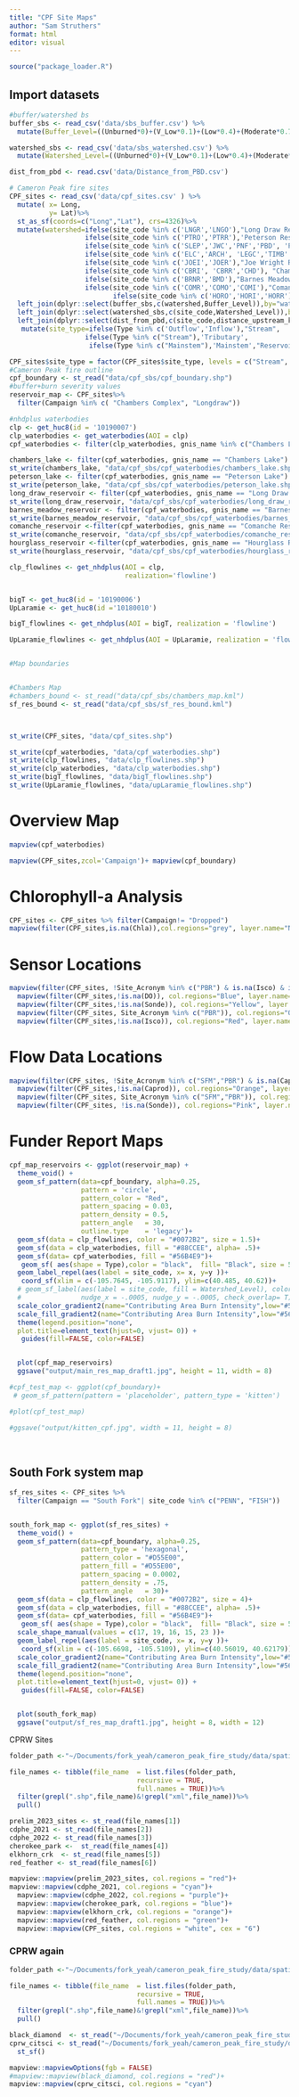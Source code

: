 ```yaml
---
title: "CPF Site Maps"
author: "Sam Struthers"
format: html
editor: visual
---
```


```r
source("package_loader.R")
```

## Import datasets

```r
#buffer/watershed bs
buffer_sbs <- read_csv('data/sbs_buffer.csv') %>%
  mutate(Buffer_Level=((Unburned*0)+(V_Low*0.1)+(Low*0.4)+(Moderate*0.7)+(High*1))/(Unburned+V_Low+Low+Moderate+High))

watershed_sbs <- read_csv('data/sbs_watershed.csv') %>%
  mutate(Watershed_Level=((Unburned*0)+(V_Low*0.1)+(Low*0.4)+(Moderate*0.7)+(High*1))/(Unburned+V_Low+Low+Moderate+High))

dist_from_pbd <- read.csv('data/Distance_from_PBD.csv')

# Cameron Peak fire sites
CPF_sites <- read_csv('data/cpf_sites.csv' ) %>%
  mutate( x= Long, 
          y= Lat)%>%
  st_as_sf(coords=c("Long","Lat"), crs=4326)%>%
  mutate(watershed=ifelse(site_code %in% c('LNGR','LNGO'),"Long Draw Reservoir",
                   ifelse(site_code %in% c('PTRO','PTRR'),'Peterson Reservoir',
                   ifelse(site_code %in% c('SLEP','JWC','PNF','PBD', 'PJW','PBR', 'SFM','PSF' ),'CLP Mainstem Canyon',
                   ifelse(site_code %in% c('ELC','ARCH', 'LEGC','TIMB' ),'CLP Mainstem Fort Collins',
                   ifelse(site_code %in% c('JOEI','JOER'),"Joe Wright Reservoir",
                   ifelse(site_code %in% c('CBRI', 'CBRR','CHD'), "Chambers Reservoir",
                   ifelse(site_code %in% c('BRNR','BMD'),"Barnes Meadow Reservoir",
                   ifelse(site_code %in% c('COMR','COMO','COMI'),"Comanche Reservoir",
                          ifelse(site_code %in% c('HORO','HORI','HORR'),"Hourglass Reservoir","CLP Tributary" ))))))))))%>%
  left_join(dplyr::select(buffer_sbs,c(watershed,Buffer_Level)),by="watershed") %>%
  left_join(dplyr::select(watershed_sbs,c(site_code,Watershed_Level)),by="site_code")%>%
  left_join(dplyr::select(dist_from_pbd,c(site_code,distance_upstream_km)),by="site_code")%>%
   mutate(site_type=ifelse(Type %in% c('Outflow','Inflow'),"Stream",
                   ifelse(Type %in% c("Stream"),'Tributary',
                    ifelse(Type %in% c("Mainstem"),'Mainstem',"Reservoir"))))

CPF_sites$site_type = factor(CPF_sites$site_type, levels = c("Stream", "Reservoir", "Tributary", "Mainstem"))
#Cameron Peak fire outline
cpf_boundary <- st_read("data/cpf_sbs/cpf_boundary.shp")
#buffer+burn severity values
reservoir_map <- CPF_sites%>%
  filter(Campaign %in% c( "Chambers Complex", "Longdraw"))

#nhdplus waterbodies
clp <- get_huc8(id = '10190007')
clp_waterbodies <- get_waterbodies(AOI = clp)
cpf_waterbodies <- filter(clp_waterbodies, gnis_name %in% c("Chambers Lake", "Peterson Lake", "Barnes Meadow Reservoir","Long Draw Reservoir", "Joe Wright Reservoir", "Comanche Reservoir", "Hourglass Reservoir"))

chambers_lake <- filter(cpf_waterbodies, gnis_name == "Chambers Lake")
st_write(chambers_lake, "data/cpf_sbs/cpf_waterbodies/chambers_lake.shp")
peterson_lake <- filter(cpf_waterbodies, gnis_name == "Peterson Lake")
st_write(peterson_lake, "data/cpf_sbs/cpf_waterbodies/peterson_lake.shp")
long_draw_reservoir <- filter(cpf_waterbodies, gnis_name == "Long Draw Reservoir")
st_write(long_draw_reservoir, "data/cpf_sbs/cpf_waterbodies/long_draw_reservoir.shp")
barnes_meadow_reservoir <- filter(cpf_waterbodies, gnis_name == "Barnes Meadow Reservoir")
st_write(barnes_meadow_reservoir, "data/cpf_sbs/cpf_waterbodies/barnes_meadow.shp")
comanche_reservoir <-filter(cpf_waterbodies, gnis_name == "Comanche Reservoir")
st_write(comanche_reservoir, "data/cpf_sbs/cpf_waterbodies/comanche_reservoir.shp")
hourglass_reservoir <-filter(cpf_waterbodies, gnis_name == "Hourglass Reservoir")
st_write(hourglass_reservoir, "data/cpf_sbs/cpf_waterbodies/hourglass_reservoirs.shp")

clp_flowlines <- get_nhdplus(AOI = clp, 
                             realization='flowline')


bigT <- get_huc8(id = '10190006')
UpLaramie <- get_huc8(id ='10180010')

bigT_flowlines <- get_nhdplus(AOI = bigT, realization = 'flowline')

UpLaramie_flowlines <- get_nhdplus(AOI = UpLaramie, realization = 'flowline')


#Map boundaries 


#Chambers Map
#chambers_bound <- st_read("data/cpf_sbs/chambers_map.kml")
sf_res_bound <- st_read("data/cpf_sbs/sf_res_bound.kml")



st_write(CPF_sites, "data/cpf_sites.shp")

st_write(cpf_waterbodies, "data/cpf_waterbodies.shp")
st_write(clp_flowlines, "data/clp_flowlines.shp")
st_write(clp_waterbodies, "data/clp_waterbodies.shp")
st_write(bigT_flowlines, "data/bigT_flowlines.shp")
st_write(UpLaramie_flowlines, "data/upLaramie_flowlines.shp")

```

# Overview Map

```r
mapview(cpf_waterbodies)

mapview(CPF_sites,zcol='Campaign')+ mapview(cpf_boundary)
```

# Chlorophyll-a Analysis

```r
CPF_sites <- CPF_sites %>% filter(Campaign!= "Dropped")
mapview(filter(CPF_sites,is.na(Chla)),col.regions="grey", layer.name="None") + mapview(filter(CPF_sites,!is.na(Chla)),zcol="Grab_Frequency", layer.name="Frequency") 
```

# Sensor Locations

```r
mapview(filter(CPF_sites, !Site_Acronym %in% c("PBR") & is.na(Isco) & is.na(DO) & is.na(Sonde)), col.regions="grey", layer.name="None") +
  mapview(filter(CPF_sites,!is.na(DO)), col.regions="Blue", layer.name="miniDOT") +
  mapview(filter(CPF_sites,!is.na(Sonde)), col.regions="Yellow", layer.name="AquaTROLL Sonde") +
  mapview(filter(CPF_sites, Site_Acronym %in% c("PBR")), col.regions="Orange", layer.name="FCW Sonde") +
  mapview(filter(CPF_sites,!is.na(Isco)), col.regions="Red", layer.name="Isco")
```

# Flow Data Locations

```r
mapview(filter(CPF_sites, !Site_Acronym %in% c("SFM","PBR") & is.na(Caprod)), col.regions="grey", layer.name="None") +
  mapview(filter(CPF_sites,!is.na(Caprod)), col.regions="Orange", layer.name="Caprod") +
  mapview(filter(CPF_sites, Site_Acronym %in% c("SFM","PBR")), col.regions="Yellow", layer.name="FCW PT Location") +
  mapview(filter(CPF_sites, !is.na(Sonde)), col.regions="Pink", layer.name="AquaTROLL Sonde")
```

# Funder Report Maps

```r

cpf_map_reservoirs <- ggplot(reservoir_map) +
  theme_void() +
  geom_sf_pattern(data=cpf_boundary, alpha=0.25,
                  pattern = 'circle', 
                  pattern_color = "Red", 
                  pattern_spacing = 0.03, 
                  pattern_density = 0.5,
                  pattern_angle   = 30,
                  outline.type    = 'legacy')+
  geom_sf(data = clp_flowlines, color = "#0072B2", size = 1.5)+
  geom_sf(data = clp_waterbodies, fill = "#88CCEE", alpha= .5)+
  geom_sf(data= cpf_waterbodies, fill = "#56B4E9")+
   geom_sf( aes(shape = Type),color = "black",  fill= "Black", size = 5)+
  geom_label_repel(aes(label = site_code, x= x, y=y ))+
   coord_sf(xlim = c(-105.7645, -105.9117), ylim=c(40.485, 40.62))+
  # geom_sf_label(aes(label = site_code, fill = Watershed_Level), color = "black",
  #               nudge_x = -.0005, nudge_y = -.0005, check_overlap= T)+
  scale_color_gradient2(name="Contributing Area Burn Intensity",low="#56B4E9", mid="#F0E442", high="#D55E00", guide="colourbar", midpoint=0.225, limits=c(0,0.45576),)+
  scale_fill_gradient2(name="Contributing Area Burn Intensity",low="#56B4E9", mid="#F0E442", high="#D55E00", guide="colourbar", midpoint=0.225, limits=c(0,0.45576),)+
  theme(legend.position="none",
  plot.title=element_text(hjust=0, vjust= 0)) +
   guides(fill=FALSE, color=FALSE) 


  plot(cpf_map_reservoirs)
  ggsave("output/main_res_map_draft1.jpg", height = 11, width = 8)

#cpf_test_map <- ggplot(cpf_boundary)+
 # geom_sf_pattern(pattern = 'placeholder', pattern_type = 'kitten')

#plot(cpf_test_map)

#ggsave("output/kitten_cpf.jpg", width = 11, height = 8)
  
  
```

## South Fork system map

```r
sf_res_sites <- CPF_sites %>%
  filter(Campaign == "South Fork"| site_code %in% c("PENN", "FISH"))


south_fork_map <- ggplot(sf_res_sites) +
  theme_void() +
  geom_sf_pattern(data=cpf_boundary, alpha=0.25,
                  pattern_type = 'hexagonal', 
                  pattern_color = "#D55E00",
                  pattern_fill = "#D55E00",
                  pattern_spacing = 0.0002, 
                  pattern_density = .75,
                  pattern_angle   = 30)+
  geom_sf(data = clp_flowlines, color = "#0072B2", size = 4)+
  geom_sf(data = clp_waterbodies, fill = "#88CCEE", alpha= .5)+
  geom_sf(data= cpf_waterbodies, fill = "#56B4E9")+
   geom_sf( aes(shape = Type),color = "black",  fill= "Black", size = 5)+
  scale_shape_manual(values = c(17, 19, 16, 15, 23 ))+
  geom_label_repel(aes(label = site_code, x= x, y=y ))+
   coord_sf(xlim = c(-105.6698, -105.5109), ylim=c(40.56019, 40.62179))+
  scale_color_gradient2(name="Contributing Area Burn Intensity",low="#56B4E9", mid="#F0E442", high="#D55E00", guide="colourbar", midpoint=0.225, limits=c(0,0.45576),)+
  scale_fill_gradient2(name="Contributing Area Burn Intensity",low="#56B4E9", mid="#F0E442", high="#D55E00", guide="colourbar", midpoint=0.225, limits=c(0,0.45576),)+
  theme(legend.position="none",
  plot.title=element_text(hjust=0, vjust= 0)) +
   guides(fill=FALSE, color=FALSE) 


  plot(south_fork_map)
  ggsave("output/sf_res_map_draft1.jpg", height = 8, width = 12)


```

CPRW Sites

```r
folder_path <-"~/Documents/fork_yeah/cameron_peak_fire_study/data/spatial"

file_names <- tibble(file_name  = list.files(folder_path, 
                                recursive = TRUE, 
                                full.names = TRUE))%>%
  filter(grepl(".shp",file_name)&!grepl("xml",file_name))%>%
  pull()

prelim_2023_sites <- st_read(file_names[1])
cdphe_2021 <- st_read(file_names[2])
cdphe_2022 <- st_read(file_names[3])
cherokee_park <-  st_read(file_names[4])
elkhorn_crk  <- st_read(file_names[5])
red_feather <- st_read(file_names[6])

mapview::mapview(prelim_2023_sites, col.regions = "red")+
mapview::mapview(cdphe_2021, col.regions = "cyan")+
  mapview::mapview(cdphe_2022, col.regions = "purple")+
  mapview::mapview(cherokee_park, col.regions = "blue")+
  mapview::mapview(elkhorn_crk, col.regions = "orange")+
  mapview::mapview(red_feather, col.regions = "green")+
  mapview::mapview(CPF_sites, col.regions = "white", cex = "6")

```

### CPRW again

```r
folder_path <-"~/Documents/fork_yeah/cameron_peak_fire_study/data/spatial"

file_names <- tibble(file_name  = list.files(folder_path, 
                                recursive = TRUE, 
                                full.names = TRUE))%>%
  filter(grepl(".shp",file_name)&!grepl("xml",file_name))%>%
  pull()

black_diamond  <- st_read("~/Documents/fork_yeah/cameron_peak_fire_study/data/spatial/BlackDiamond_Rx_Draft")
cprw_citsci <- st_read("~/Documents/fork_yeah/cameron_peak_fire_study/data/spatial/CPRW_Sites 2")%>%
  st_sf()

mapview::mapviewOptions(fgb = FALSE)
#mapview::mapview(black_diamond, col.regions = "red")+
mapview::mapview(cprw_citsci, col.regions = "cyan")
```

